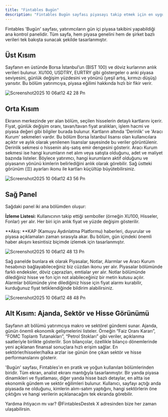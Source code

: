 ```yaml
---
title: "Fintables Bugün"
description: "Fintables Bugün sayfası piyasayı takip etmek için en uygun sayfalardan biridir. Endeksler, ekleyebileceğiniz hisse kartları, ajanda, akış ve izleme listesiyle kendi piyasa ekranınızı oluşturabilirsiniz."
---
```


Fintables 'Bugün' sayfası, yatırımcıların gün içi piyasa takibini yapabildiği ana kontrol panelidir. Tüm sayfa, hem piyasa genelini hem de şirket bazlı verileri tek bakışta sunacak şekilde tasarlanmıştır.

## Üst Kısım

Sayfanın en üstünde Borsa İstanbul’un (BIST 100) ve döviz kurlarının anlık verileri bulunur. XU100, USDTRY, EURTRY gibi göstergeler o anki piyasa seviyesini, günlük değişim yüzdesini ve yönünü (yeşil artış, kırmızı düşüş) yansıtır. Bu bölüm yatırımcıya, piyasa eğilimi hakkında hızlı bir fikir verir.

![Screenshot2025 10 06at12 42 28 Pn](/images/Screenshot2025-10-06at12.42.28.png)

## Orta Kısım

Ekranın merkezinde yer alan bölüm, seçilen hisselerin detaylı kartlarını içerir. Fiyat, günlük değişim oranı, tavan/tavan fiyat aralıkları, işlem hacmi ve piyasa değeri gibi bilgiler burada bulunur. Kartların altında 'Derinlik' ve 'Aracı Kurum' sekmeleri vardır. Bu bölüm Borsa İstanbul lisansı olan kullanıcılara açıktır ve aylık olarak yenilenen lisanslar sayesinde bu veriler görüntülenir. Derinlik sekmesi o hissenin alış-satış emir dengesini gösterir. Aracı Kurum sekmesi ise hangi kurumların net alım veya satışta olduğunu, adet ve maliyet bazında listeler. Böylece yatırımcı, hangi kurumların aktif olduğunu ve piyasanın yönünü kimlerin belirlediğini anlık olarak görebilir. Sağ üstteki görünüm (☰) ayarları ikonu ile kartları küçültüp büyütebilirsiniz.

![Screenshot2025 10 06at12 43 56 Pn](/images/Screenshot2025-10-06at12.43.56.png)

## Sağ Panel

Sağdaki panel iki ana bölümden oluşur:

**İzleme Listesi:** Kullanıcının takip ettiği semboller (örneğin XU100, Hisseler, Fonlar) yer alır. Her biri için anlık fiyat ve yüzde değişim gösterilir.

**Akış: **KAP (Kamuyu Aydınlatma Platformu) haberleri, duyurular ve piyasa açıklamaları zaman sırasıyla akar. Bu bölüm, gün içindeki önemli haber akışını kesintisiz biçimde izlemek için tasarlanmıştır.

![Screenshot2025 10 06at12 48 13 Pn](/images/Screenshot2025-10-06at12.48.13.png)

Sağ panelde bunlara ek olarak Piyasalar, Notlar, Alarmlar ve Aracı Kurum hesabınızı bağlayabileceğiniz biz cüzdan ikonu yer alır. Piyasalar bölümünde farklı endeksler, döviz çaprazları, emtialar yer alır. Notlar bölümünde dilediğiniz hisse ve fon için not alabileceğiniz bir metin kutusu açılır. Alarmlar bölümünde yine dilediğiniz hisse için fiyat alarmı kurabilir, kurduğunuz fiyat tetiklendiğinde bildirim alabilirsiniz.

![Screenshot2025 10 06at12 48 48 Pn](/images/Screenshot2025-10-06at12.48.48.png)

## Alt Kısım: Ajanda, Sektör ve Hisse Görünümü

Sayfanın alt bölümü yatırımcıya makro ve sektörel gündemi sunar. Ajanda, günün önemli ekonomik gelişmelerini listeler. Örneğin “Faiz Oranı Kararı”, “FOMC Toplantı Tutanakları”, “Petrol Stokları” gibi veriler, açıklanma saatleriyle birlikte gösterilir. Son bilançolar, özellikle bilanço dönemlerinde yeni açıklanan finansal sonuçlara hızlı erişim sağlar. En sektörler/hisseler/halka arzlar ise günün öne çıkan sektör ve hisse performanslarını gösterir.

'Bugün' sayfası, Fintables’ın en pratik ve yoğun kullanılan bölümlerinden biridir. Tüm ekran, analist ekranı mantığıyla tasarlanmıştır. Bir yanda piyasa dinamikleri ve fiyatlaması, diğer yanda hisse bazlı detaylar, en altta ise ekonomik gündem ve sektör eğilimleri bulunur. Kullanıcı, sayfayı açtığı anda piyasada ne olduğunu, kimlerin alım-satım yaptığını, hangi sektörlerin öne çıktığını ve hangi verilerin açıklanacağını tek ekranda görebilir.

<Note>
  Yardıma ihtiyacın mı var? @FintablesDestek X adresinden bize her zaman ulaşabilirsin.
</Note>